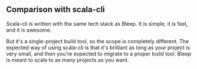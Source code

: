 ## Comparison with scala-cli

Scala-cli is written with the same tech stack as Bleep. It is simple, it is fast, and it is awesome.

But it's a single-project build tool, so the scope is completely different.
The expected way of using scala-cli is that it's brilliant as long as your project is very small, and then you're expected to migrate to a proper build tool.
Bleep is meant to scale to as many projects as you want.
